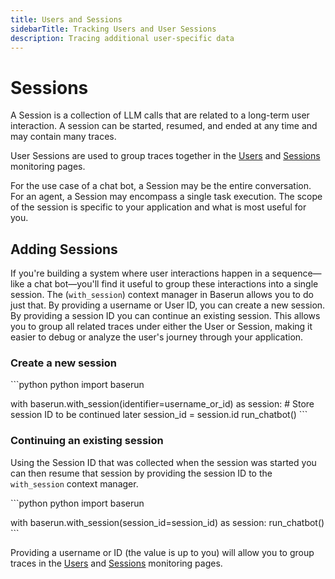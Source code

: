 ```yaml
---
title: Users and Sessions
sidebarTitle: Tracking Users and User Sessions
description: Tracing additional user-specific data
---
```


# Sessions

A Session is a collection of LLM calls that are related to a long-term user interaction. A session can be started, resumed, and ended at any time and may contain many traces.

User Sessions are used to group traces together in the [Users](https://baserun.ai/monitoring/users) and [Sessions](https://baserun.ai/monitoring/user-sessions) monitoring pages.

For the use case of a chat bot, a Session may be the entire conversation. For an agent, a Session may encompass a single task execution. The scope of the session is specific to your application and what is most useful for you.

## Adding Sessions

If you're building a system where user interactions happen in a sequence—like a chat bot—you'll find it useful to group these interactions into a single session. The (`with_session`) context manager in Baserun allows you to do just that. By providing a username or User ID, you can create a new session. By providing a session ID you can continue an existing session. This allows you to group all related traces under either the User or Session, making it easier to debug or analyze the user's journey through your application.

### Create a new session

<CodeGroup>
```python python
import baserun
   
with baserun.with_session(identifier=username_or_id) as session:
    # Store session ID to be continued later
    session_id = session.id
    run_chatbot()
    ```

</CodeGroup>

### Continuing an existing session

Using the Session ID that was collected when the session was started you can then resume that session by providing the session ID to the `with_session` context manager.

<CodeGroup>
```python python
import baserun
   
with baserun.with_session(session_id=session_id) as session:
    run_chatbot()
    ```

</CodeGroup>

Providing a username or ID (the value is up to you) will allow you to group traces in the [Users](https://baserun.ai/monitoring/users) and [Sessions](https://baserun.ai/monitoring/user-sessions) monitoring pages.